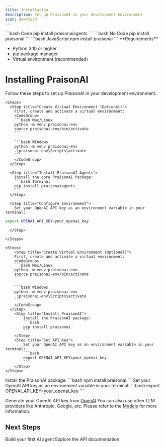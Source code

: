 ```yaml
---
title: Installation
description: Set up PraisonAI in your development environment
icon: download
---
```


<RequestExample>
```bash Code
pip install praisonaiagents
```
```bash No Code
pip install praisonai
```
```bash JavaScript
npm install praisonai
```
</RequestExample>

<Note>
  **Requirements**
  
  - Python 3.10 or higher
  - pip package manager
  - Virtual environment (recommended)
</Note>

# Installing PraisonAI

Follow these steps to set up PraisonAI in your development environment.
<Tabs>
  <Tab title="Code">

    <Steps>
      <Step title="Create Virtual Environment (Optional)">
        First, create and activate a virtual environment:
        <CodeGroup>
        ```bash Mac/Linux
        python -m venv praisonai-env
        source praisonai-env/bin/activate
        ```

        ```bash Windows
        python -m venv praisonai-env
        .\praisonai-env\Scripts\activate
        ```
        </CodeGroup>
      </Step>

      <Step title="Install PraisonAI Agents">
        Install the core PraisonAI Package:
        ```bash Terminal
        pip install praisonaiagents
        ```
      </Step>

      <Step title="Configure Environment">
        Set your OpenAI API key as an environment variable in your terminal:
  ```bash Terminal
  export OPENAI_API_KEY=your_openai_key
  ```
      </Step>

    </Steps>
  </Tab>
  <Tab title="No Code">

    <Steps>
        <Step title="Create Virtual Environment (Optional)">
        First, create and activate a virtual environment:
        <CodeGroup>
        ```bash Mac/Linux
        python -m venv praisonai-env
        source praisonai-env/bin/activate
        ```

        ```bash Windows
        python -m venv praisonai-env
        .\praisonai-env\Scripts\activate
        ```
        </CodeGroup>
      </Step>
        <Step title="Install PraisonAI">
            Install the PraisonAI package:
            ```bash
            pip install praisonai
            ```
        </Step>
        <Step title="Set API Key">
            Set your OpenAI API key as an environment variable in your terminal:
            ```bash
            export OPENAI_API_KEY=your_openai_key
            ```
        </Step>
    </Steps>
  </Tab>
  <Tab title="JavaScript">
    <Steps>
        <Step title="Install PraisonAI">
            Install the PraisonAI package:
            ```bash
            npm install praisonai
            ```
        </Step>
        <Step title="Set API Key">
            Set your OpenAI API key as an environment variable in your terminal:
            ```bash
            export OPENAI_API_KEY=your_openai_key
            ```
        </Step>
    </Steps>
  </Tab>
</Tabs>

Generate your OpenAI API key from [OpenAI](https://platform.openai.com/api-keys)
You can also use other LLM providers like Anthropic, Google, etc. Please refer to the [Models](/models) for more information.

## Next Steps

<CardGroup cols={2}>
  <Card
    title="Quick Start Guide"
    icon="bolt"
    href="/code/quickstart"
  >
    Build your first AI agent
  </Card>
  <Card
    title="API Reference"
    icon="code"
    href="/api/praisonaiagents/index"
  >
    Explore the API documentation
  </Card>
</CardGroup> 